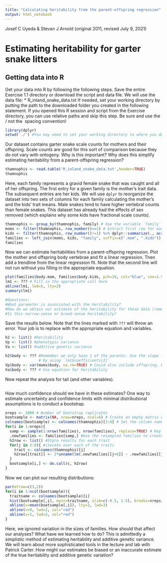 ```yaml
---
title: "Calculating heritability from the parent-offspring regression"
output: html_notebook
---
```


Josef C Uyeda & Stevan J Arnold
(original 2011, revised July 9, 2021)

# Estimating heritability for garter snake litters
## Getting data into R

Get your data into R by following the following steps. Save the entire Exercise 
1.1 directory or download the script and data file. We will use the data file:
 * R_inland_snake_data.txt
If needed, set your working directory by putting the path to the downloaded 
folder you created in the following statement. If you opened this R session and 
script from the Exercise directory, you can use relative paths and skip this step.
Be sure and use the / not the \ spacing convention!

```r
library(dplyr)
setwd('./') #You may need to set your working directory to where you downloaded the files
```

Our dataset contains garter snake scale counts for mothers and their offspring. 
Scale counts are good for this sort of comparison because they do not vary with
ontogeny. Why is this important? Why does this simplify estimating heritability 
from a parent-offspring regression?

```r
thamnophis <- read.table('R_inland_snake_data.txt',header=TRUE)
thamnophis
```

Here, each family represents a gravid female snake that was caught and all of her 
offspring. The first entry for a given family is the mother's trait 
data. The subsequent entries are her kids. We will use `dplyr` to reorganize 
the dataset into two sets of columns for each family calculating
the mother's and the kids' trait means. Male snakes tend to have higher 
vertebral counts than female snakes. This dataset has already had the effects
of sex removed (which explains why some kids have fractional scale counts).

```r
thamnophis <- group_by(thamnophis, family) # Use the variable `family` as a grouping variable
moms <- filter(thamnophis, row_number()==1) # Extract first row for each family
kids <- filter(thamnophis, row_number()!=1) %>% dplyr::summarize(., across(body:post, ~ mean(.x, na.rm=TRUE))) #Extract all but the first row for each family, and summarize by averaging all traits, from `body` to `post`.
families <- left_join(moms, kids, "family", suffix=c(".mom", ".kids")) #Re-join mom and kids
families
```

Now we can estimate heritabilities from a parent-offspring regression. Plot the 
mother and offspring body vertebrae and fit a linear regression. 
Then add a trendline from the linear regression fit. Note that the second line 
will not run without you filling in the appropriate equation.

```r
plot(families$body.mom, families$body.kids, pch=19, col="blue", cex=1.5, xlab="Body (Dam)", ylab="Body (Offspring)")
lm1 <- ??? # Fill in the appropriate call here
abline(lm1, lwd=5, lty=2)
summary(lm1)

#Questions:
#What parameter is associated with the heritability? 
#How do we obtain our estimate of the heritability for these data (remember the relatedness)? 
#Is this narrow-sense or broad-sense heritability?
```

Save the results below. Note that the lines marked with `???` will throw an 
error. Your job is to replace with the appropriate equation and variables.

```r
h2 <- list() #heritability
Vp <- list() #phenotypic variance
Va <- list() #additive genetic variance

h2$body <- ??? #Remember we only have 1 of the parents. Use the slope from the linear model 
               # by using `lm1$coefficients[2]`
Vp$body <- var(moms$body, na.rm=TRUE) # Could also include offspring, but non-independent samples
Va$body <- ??? # Use equation for heritability
```

Now repeat the analysis for tail (and other variables).

```r


```

How much confidence should we have in these estimates? One way to estimate
uncertainty and confidence limits with minimal distributional assumptions is
to conduct a bootstrap.

```r
nreps <- 1000 # Number of bootstrap replicates
bootsample <- matrix(NA, nrow=nreps, ncol=6) # Create an empty matrix where we will store results
colnames(bootsample) <- colnames(thamnophis)[3:8] # Set the column names of the empty results matrix
for(i in 1:nreps){
  samp <- sample(1:nrow(families), nrow(families), replace=TRUE) # Key step to a bootstrap: Resample families with replacement
  .newfamilies <- families[samp,] #Use the resampled families to create a new dataset where different families are randomly reweighted in frequency
  h2row <- list() #Stpre results for each trait
  for(j in 3:8){ #iterate over each of the traits
    trait <- colnames(thamnophis)[j] 
    h2row[[trait]] <- 2*unname(lm(.newfamilies[[j+6]] ~ .newfamilies[[j]])$coefficients[2])
  }
  bootsample[i,] <- do.call(c, h2row)
}

```

Now we can plot our resulting distributions:

```r

par(mfrow=c(3,2))
for(i in 1:ncol(bootsample)){
  traitname <- colnames(bootsample)[i]
  hist(bootsample[,i], main=traitname, xlim=c(-0.5, 1.5), breaks=nreps/20, xlab="heritability") 
  abline(v=mean(bootsample[,i]), lty=2, lwd=3)
  abline(v=0, lwd=2, col="red")
  abline(v=1, lwd=2, col="red")
}
```

Here, we ignored variation in the sizes of families. How should that affect our 
analyses? What have we learned how to do? This is admittedly a simplistic method 
of estimating heritability and additive genetic variance. We will learn about 
more sophisticated tools in the lecture and lab with Patrick Carter. How might 
our estimates be biased or an inaccurate estimate of the true heritability and 
additive genetic variation? 
